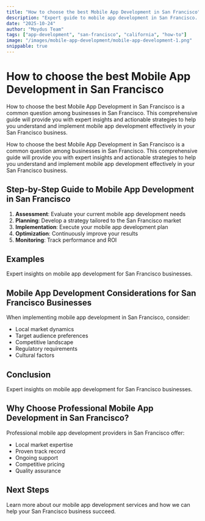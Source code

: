 ```yaml
---
title: "How to choose the best Mobile App Development in San Francisco"
description: "Expert guide to mobile app development in San Francisco. Learn best practices, pricing, and strategies for San Francisco businesses."
date: "2025-10-24"
author: "Moydus Team"
tags: ["app-development", "san-francisco", "california", "how-to"]
image: "/images/mobile-app-development/mobile-app-development-1.png"
snippable: true
---
```


# How to choose the best Mobile App Development in San Francisco

How to choose the best Mobile App Development in San Francisco is a common question among businesses in San Francisco. This comprehensive guide will provide you with expert insights and actionable strategies to help you understand and implement mobile app development effectively in your San Francisco business.

How to choose the best Mobile App Development in San Francisco is a common question among businesses in San Francisco. This comprehensive guide will provide you with expert insights and actionable strategies to help you understand and implement mobile app development effectively in your San Francisco business.

## Step-by-Step Guide to Mobile App Development in San Francisco

1. **Assessment**: Evaluate your current mobile app development needs
2. **Planning**: Develop a strategy tailored to the San Francisco market
3. **Implementation**: Execute your mobile app development plan
4. **Optimization**: Continuously improve your results
5. **Monitoring**: Track performance and ROI

## Examples

Expert insights on mobile app development for San Francisco businesses.

## Mobile App Development Considerations for San Francisco Businesses

When implementing mobile app development in San Francisco, consider:
- Local market dynamics
- Target audience preferences
- Competitive landscape
- Regulatory requirements
- Cultural factors

## Conclusion

Expert insights on mobile app development for San Francisco businesses.

## Why Choose Professional Mobile App Development in San Francisco?

Professional mobile app development providers in San Francisco offer:
- Local market expertise
- Proven track record
- Ongoing support
- Competitive pricing
- Quality assurance

## Next Steps

Learn more about our mobile app development services and how we can help your San Francisco business succeed.

<GeoCTA 
  city="San Francisco"
  service="Mobile App Development"
  ctaText="Get Started Today"
/>
